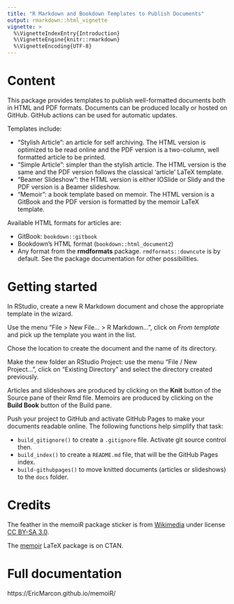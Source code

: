 ```yaml
---
title: "R Markdown and Bookdown Templates to Publish Documents"
output: rmarkdown::html_vignette
vignette: >
  %\VignetteIndexEntry{Introduction}
  %\VignetteEngine{knitr::rmarkdown}
  %\VignetteEncoding{UTF-8}
---
```


# Content

This package provides templates to publish well-formatted documents both in HTML and PDF formats. 
Documents can be produced locally or hosted on GitHub.
GitHub actions can be used for automatic updates.

Templates include:

- "Stylish Article": an article for self archiving. The HTML version is optimized to be read online and the PDF version is a two-column, well formatted article to be printed.
- "Simple Article":  simpler than the stylish article. The HTML version is the same and the PDF version follows the classical 'article' LaTeX template.
- "Beamer Slideshow": the HTML version is either IOSlide or Slidy and the PDF version is a Beamer slideshow.
- "Memoir": a book template based on memoir. The HTML version is a GitBook and the PDF version is formatted by the memoir LaTeX template.

Available HTML formats for articles are:

- GitBook: `bookdown::gitbook`
- Bookdown's HTML format (`bookdown::html_document2`)
- Any format from the **rmdformats** package. `rmdformats::downcute` is by default. See the package documentation for other possibilities.


# Getting started

In RStudio, create a new R Markdown document and chose the appropriate template in the wizard.

Use the menu "File > New File... > R Markdown...", click on _From template_ and pick up the template you want in the list.

Chose the location to create the document and the name of its directory.

Make the new folder an RStudio Project: use the menu "File / New Project...", click on "Existing Directory" and select the directory created previously.

Articles and slideshows are produced by clicking on the **Knit** button of the Source pane of their Rmd file.
Memoirs are produced by clicking on the **Build Book** button of the Build pane.

Push your project to GitHub and activate GitHub Pages to make your documents readable online.
The following functions help simplify that task:

- `build_gitignore()` to create a `.gitignore` file. Activate git source control then.
- `build_index()` to create a `README.md` file, that will be the GitHub Pages index.
- `build-githubpages()` to move knitted documents (articles or slideshows) to the `docs` folder.


# Credits

The feather in the memoiR package sticker is from [Wikimedia](https://fr.wikipedia.org/wiki/Fichier:Plume.svg#/media/Fichier:Plume.svg) under license [CC BY-SA 3.0](https://creativecommons.org/licenses/by-sa/3.0/).

The [memoir](https://www.ctan.org/pkg/memoir) LaTeX package is on CTAN.


# Full documentation

https://EricMarcon.github.io/memoiR/ 
